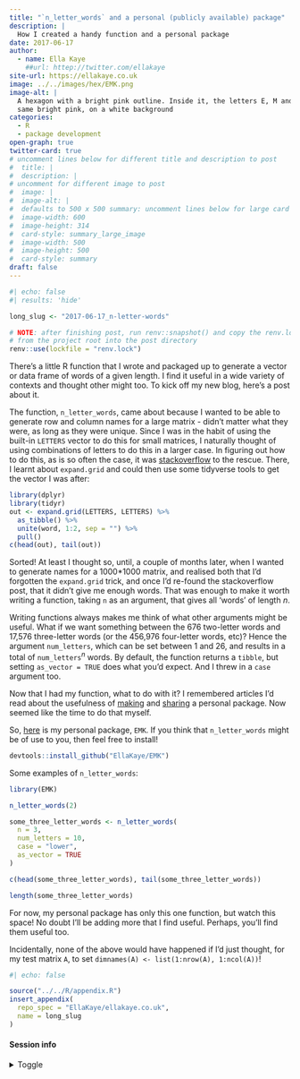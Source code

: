 ```yaml
---
title: "`n_letter_words` and a personal (publicly available) package"
description: |
  How I created a handy function and a personal package
date: 2017-06-17
author: 
  - name: Ella Kaye
    ##url: httep://twitter.com/ellakaye
site-url: https://ellakaye.co.uk
image: ../../images/hex/EMK.png
image-alt: |
  A hexagon with a bright pink outline. Inside it, the letters E, M and K in the 
  same bright pink, on a white background
categories:
  - R
  - package development
open-graph: true
twitter-card: true
# uncomment lines below for different title and description to post
#  title: |
#  description: |
# uncomment for different image to post
#  image: |
#  image-alt: |
#  defaults to 500 x 500 summary: uncomment lines below for large card
#  image-width: 600 
#  image-height: 314
#  card-style: summary_large_image 
#  image-width: 500
#  image-height: 500
#  card-style: summary
draft: false
---
```


```r
#| echo: false
#| results: 'hide'

long_slug <- "2017-06-17_n-letter-words"

# NOTE: after finishing post, run renv::snapshot() and copy the renv.lock file 
# from the project root into the post directory
renv::use(lockfile = "renv.lock")
```


There's a little R function that I wrote and packaged up to generate a vector or data frame of words of a given length. I find it useful in a wide variety of contexts and thought other might too. To kick off my new blog, here's a post about it.

The function, `n_letter_words`, came about because I wanted to be able to generate row and column names for a large matrix - didn't matter what they were, as long as they were unique. Since I was in the habit of using the built-in `LETTERS` vector to do this for small matrices, I naturally thought of using combinations of letters to do this in a larger case. In figuring out how to do this, as is so often the case, it was [stackoverflow](https://stackoverflow.com/questions/11388359/unique-combination-of-all-elements-from-two-or-more-vectors) to the rescue. There, I learnt about `expand.grid` and could then use some tidyverse tools to get the vector I was after:

```r
library(dplyr)
library(tidyr)
out <- expand.grid(LETTERS, LETTERS) %>%
  as_tibble() %>%
  unite(word, 1:2, sep = "") %>%
  pull()
c(head(out), tail(out))
```

Sorted! At least I thought so, until, a couple of months later, when I wanted to generate names for a 1000\*1000 matrix, and realised both that I'd forgotten the `expand.grid` trick, and once I'd re-found the stackoverflow post, that it didn't give me enough words. That was enough to make it worth writing a function, taking `n` as an argument, that gives all 'words' of length $n$. 

Writing functions always makes me think of what other arguments might be useful. What if we want something between the 676 two-letter words and 17,576 three-letter words (or the 456,976 four-letter words, etc)? Hence the argument `num_letters`, which can be set between 1 and 26, and results in a total of `num_letters`$^n$ words. By default, the function returns a `tibble`, but setting `as_vector = TRUE` does what you'd expect. And I threw in a `case` argument too.

Now that I had my function, what to do with it? I remembered articles I'd read about the usefulness of [making](https://hilaryparker.com/2014/04/29/writing-an-r-package-from-scratch/) and [sharing]((https://hilaryparker.com/2013/04/03/personal-r-packages/)) a personal package. Now seemed like the time to do that myself. 

So, [here](https://github.com/EllaKaye/EMK) is my personal package, `EMK`. If you think that `n_letter_words` might be of use to you, then feel free to install!

```r
devtools::install_github("EllaKaye/EMK")
```

Some examples of `n_letter_words`:

```r
library(EMK)

n_letter_words(2)

some_three_letter_words <- n_letter_words(
  n = 3, 
  num_letters = 10, 
  case = "lower", 
  as_vector = TRUE
)

c(head(some_three_letter_words), tail(some_three_letter_words))

length(some_three_letter_words)
```

For now, my personal package has only this one function, but watch this space! No doubt I'll be adding more that I find useful. Perhaps, you'll find them useful too.

Incidentally, none of the above would have happened if I'd just thought, for my test matrix `A`, to set `dimnames(A) <- list(1:nrow(A), 1:ncol(A))`!

<!--------------- appendices go here ----------------->

```r
#| echo: false

source("../../R/appendix.R")
insert_appendix(
  repo_spec = "EllaKaye/ellakaye.co.uk", 
  name = long_slug
)
```

#### Session info {.appendix}

<details><summary>Toggle</summary>

```r
#| echo: false
library(sessioninfo)
# save the session info as an object
pkg_session <- session_info(pkgs = "attached")

# get the quarto version
quarto_version <- system("quarto --version", intern = TRUE)

# inject the quarto info
pkg_session$platform$quarto <- paste(
  system("quarto --version", intern = TRUE), 
  "@", 
  quarto::quarto_path()
  )

# print it out
pkg_session
```

</details>
